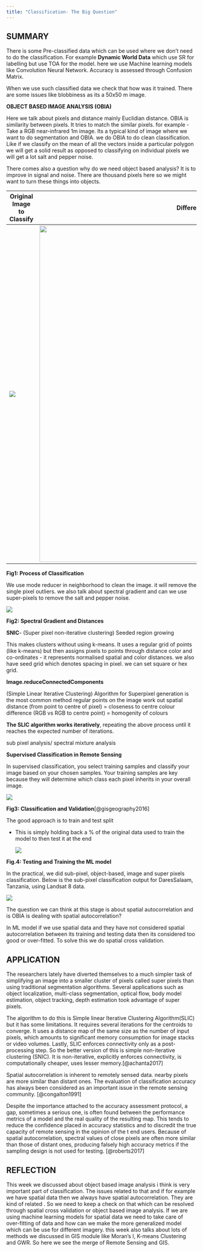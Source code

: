 ```yaml
---
title: "Classification- The Big Question"
---
```


## SUMMARY

There is some Pre-classified data which can be used where we don't need to do the classification. For example **Dynamic World Data** which use SR for labelling but use TOA for the model. here we use Machine learning models like Convolution Neural Network. Accuracy is assessed through Confusion Matrix.

When we use such classified data we check that how was it trained. There are some issues like blobbiness as its a 50x50 m image.

**OBJECT BASED IMAGE ANALYSIS (OBIA)**

Here we talk about pixels and distance mainly Euclidian distance. OBIA is similarity between pixels. It tries to match the similar pixels. for example - Take a RGB near-infrared 1m image. Its a typical kind of image where we want to do segmentation and OBIA. we do OBIA to do clean classification. Like if we classify on the mean of all the vectors inside a particular polygon we will get a solid result as opposed to classifying on individual pixels we will get a lot salt and pepper noise.

There comes also a question why do we need object based analysis? It is to improve in signal and noise. There are thousand pixels here so we might want to turn these things into objects.

| Original Image to Classify        | Different Crop Types                         | Per Pixel Classification                              |
|-------------------|------------------------|-----------------------------|
| ![](images/image-to-classify.png) | ![](images/diff-crops-type.png){width="889"} | ![](images/per-pixel-classification.png){width="889"} |

**Fig1: Process of Classification**

We use mode reducer in neighborhood to clean the image. it will remove the single pixel outliers. we also talk about spectral gradient and can we use super-pixels to remove the salt and pepper noise.

![](images/Gradient-function.png)

**Fig2: Spectral Gradient and Distances**

**SNIC**- (Super pixel non-iterative clustering) Seeded region growing

This makes clusters without using k-means. It uses a regular grid of points (like k-means) but then assigns pixels to points through distance color and co-ordinates - it represents normalised spatial and color distances. we also have seed grid which denotes spacing in pixel. we can set square or hex grid.

**Image.reduceConnectedComponents**

(Simple Linear Iterative Clustering) Algorithm for Superpixel generation is the most common method regular points on the image work out spatial distance (from point to centre of pixel) = closeness to centre colour difference (RGB vs RGB to centre point) = homogenity of colours

**The SLIC algorithm works iteratively**, repeating the above process until it reaches the expected number of iterations.

sub pixel analysis/ spectral mixture analysis

**Supervised Classification in Remote Sensing**

In supervised classification, you select training samples and classify your image based on your chosen samples. Your training samples are key because they will determine which class each pixel inherits in your overall image.

![](images/sup-classification.png)

**Fig3: Classification and Validation**[@gisgeography2016]

The good approach is to train and test split

-   This is simply holding back a % of the original data used to train the model to then test it at the end

    ![](images/Screenshot%202024-03-05%20105251.png)

**Fig.4: Testing and Training the ML model**

In the practical, we did sub-pixel, object-based, image and super pixels classification. Below is the sub-pixel classification output for DaresSalaam, Tanzania, using Landsat 8 data.

![](images/Classification-wk8.png){fig-align="center"}

The question we can think at this stage is about spatial autocorrelation and is OBIA is dealing with spatial autocorrelation?

In ML model if we use spatial data and they have not considered spatial autocorrelation between its training and testing data then its considered too good or over-fitted. To solve this we do spatial cross validation.

## APPLICATION

The researchers lately have diverted themselves to a much simpler task of simplifying an image into a smaller cluster of pixels called super pixels than using traditional segmentation algorithms. Several applications such as object localization, multi-class segmentation, optical flow, body model estimation, object tracking, depth estimation took advantage of super pixels.

The algorithm to do this is Simple linear Iterative Clustering Algorithm(SLIC) but it has some limitations. It requires several iterations for the centroids to converge. It uses a distance map of the same size as the number of input pixels, which amounts to significant memory consumption for image stacks or video volumes. Lastly, SLIC enforces connectivity only as a post-processing step. So the better version of this is simple non-iterative clustering (SNIC). It is non-iterative, explicitly enforces connectivity, is computationally cheaper, uses lesser memory.[@achanta2017]

Spatial autocorrelation is inherent to remotely sensed data. nearby pixels are more similar than distant ones. The evaluation of classification accuracy has always been considered as an important issue in the remote sensing community. [@congalton1991]

Despite the importance attached to the accuracy assessment protocol, a gap, sometimes a serious one, is often found between the performance metrics of a model and the real quality of the resulting map. This tends to reduce the confidence placed in accuracy statistics and to discredit the true capacity of remote sensing in the opinion of the t end users. Because of spatial autocorrelation, spectral values of close pixels are often more similar than those of distant ones, producing falsely high accuracy metrics if the sampling design is not used for testing. [@roberts2017]

## REFLECTION

This week we discussed about object based image analysis i think is very important part of classification. The issues related to that and if for example we have spatial data then we always have spatial autocorrelation. They are kind of related . So we need to keep a check on that which can be resolved through spatial cross validation or object based image analysis. If we are using machine learning models for spatial data we need to take care of over-fitting of data and how can we make the more generalized model which can be use for different imagery. this week also talks about lots of methods we discussed in GIS module like Moran's I, K-means Clustering and GWR. So here we see the merge of Remote Sensing and GIS.
